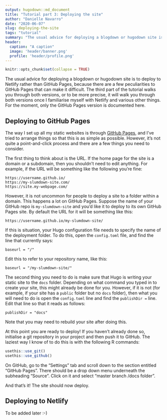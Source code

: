 ```yaml
---
output: hugodown::md_document
title: "Tutorial part 3: Deploying the site"
author: "Danielle Navarro"
date: "2020-06-07"
slug: deploying-the-site
tags: "tutorial"
summary: "The usual advice for deploying a blogdown or hugodown site is to deploy to Netlify rather than GitHub Pages, because there are a few peculiarities to GitHub Pages that can make it difficult. The third part of the tutorial walks you through both versions."
header:
  caption: "A caption"
  image: 'header/banner.png'
  profile: 'header/profile.png'
---
```


```r
knitr::opts_chunk$set(collapse = TRUE)
```


The usual advice for deploying a blogdown or hugodown site is to deploy to Netlify rather than GitHub Pages, because there are a few peculiarities to GitHub Pages that can make it difficult. The third part of the tutorial walks you through both versions, or to be more precise, it will walk you through both versions once I familiarise myself with Netlify and various other things. For the moment, only the GitHub Pages version is documented here.

## Deploying to GitHub Pages

The way I set up all my static websites is through [GitHub Pages](https://pages.github.com/), and I've tried to arrange things so that this is as simple as possible. However, it's not quite a point-and-click process and there are a few things you need to consider. 

The first thing to think about is the URL. If the home page for the site is a domain or a subdomain, then you shouldn't need to edit anything. For example, if the URL will be something like the following you're fine:
```
https://username.github.io/
https://my-slumdown-site.com/
https://site.my-webpage.com/
```

However, it is not uncommon for people to deploy a site to a folder within a domain. This happens a lot on GitHub Pages. Suppose the name of your GitHub repo is `my-slumdown-site` and you'd like it to deploy to its own GitHub Pages site. By default the URL for it will be something like this:

```
https://username.github.io/my-slumdown-site/
```

If this is situation, your Hugo configuration file needs to specify the name of the deployment folder. To do this, open the `config.toml` file, and find the line that currently says:
```
baseurl = "/"
```
Edit this to refer to your repository name, like this:
```
baseurl = "/my-slumdown-site/"
```

The second thing you need to do is make sure that Hugo is writing your static site to the `docs` folder. Depending on what command you typed in to create your site, this might already be done for you. However, if it is not (for example, if your site has a `public` folder but no `docs` folder), then what you will need to do is open the `config.toml` line and find the `publishDir = ` line. Edit that line so that it reads as follows:
```
publishDir = "docs"
```
Note that you may need to rebuild your site after doing this. 

At this point you are ready to deploy! If you haven't already done so, initialise a git repository in your project and then push it to GitHub. The laziest way I know of to do this is with the following R commands:
```r
usethis::use_git()
usethis::use_github()
```
On GitHub, go to the "Settings" tab and scroll down to the section entitled "GitHub Pages". There should be a drop down menu underneath the subheading "Source". Click on it and select "master branch /docs folder". 

And that's it! The site should now deploy. 

## Deploying to Netlify

To be added later :-) 

